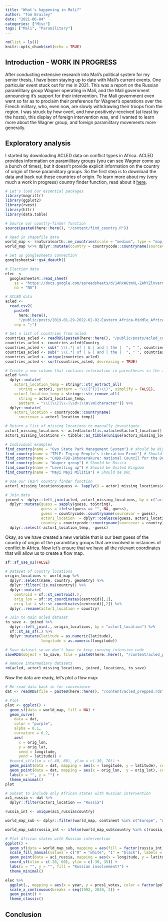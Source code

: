 ```yaml
---
title: "What's happening in Mali?"
author: "Tom Brailey"
date: "2021-06-04"
categories: ["Misc"]
tags: ["Mali", "Paramilitary"]
---
```


```r

rm(list = ls())
knitr::opts_chunk$set(echo = TRUE)

```

## Introduction - WORK IN PROGRESS

After conducting extensive research into Mali's political system for my senior thesis, I have been staying up to date with Mali's current events. One particular event stuck out for me in 2021. This was a report on the Russian paramilitary group Wagner operating in Mali, and the Mali government announcing it's support for their intervention. The Mali government even went so far as to proclaim their preference for Wagner's operations over the French military, who, even now, are slowly withdrawing their troops from the region. I was struck by how overt, and how positively-received (at least by the hosts), this display of foreign intervention was, and I wanted to learn more about the Wagner group, and foreign paramilitary movements more generally.

## Exploratory analysis

I started by downloading ACLED data on conflict types in Africa. ACLED provides information on paramilitary groups (you can see Wagner come up a bunch of times), but it doesn't provide explicit information on the country of origin of these paramilitary groups. So the first step is to download the data and back out these countries of origin. To learn more about my (very much a work in progress) country finder function, read about it [here](https://tjbrailey.netlify.app/posts/finding_a_country/).

```r

# Let's load our essential packages
library(magrittr)
library(ggplot2)
library(rvest)
library(httr)
library(data.table)

# Source our country-finder function
source(paste0(here::here(), "/content/find_country.R"))

# Read in shapefile data
world_map <- rnaturalearth::ne_countries(scale = "medium", type = "map_units", returnclass = "sf")
world_map %<>% dplyr::mutate(country = countrycode::countryname(sourcevar = name))

# Set up googlesheets connection
googlesheets4::gs4_deauth()

# Election data
elec  <- 
  googlesheets4::read_sheet(
    ss = "https://docs.google.com/spreadsheets/d/14RxWGtmXL-ZAhYZlnvarn5CBqIp0DcGr7wkbatY8oWs/edit#gid=0", 
    na = "NA")

# ACLED data
acled <- 
  read.csv2(
    paste0(
      here::here(),
      "/public/posts/2019-01-29-2022-02-02-Eastern_Africa-Middle_Africa-Northern_Africa-Southern_Africa-Western_Africa.csv"), 
    sep = ";") 

# Get a list of countries from acled
countries_acled <- readRDS(paste0(here::here(), "/public/posts/acled_countries.rds"))
countries_acled <- countries_acled$Country
countries_acled <- sub(" \\(.*| of | & | and | the |  ", " ", countries_acled)
countries_acled <- sub(" \\(.*| of | & | and | the |  ", " ", countries_acled)
countries_acled <- unique(countries_acled)
countries_acled <- sort(countries_acled, decreasing = TRUE)

```

```r

# Create a new column that contains information in parentheses in the actor1 column
acled %<>% 
  dplyr::mutate(
    actor1_location_temp = stringr::str_extract_all(
      string = actor1, pattern = "\\([^()]+\\)", simplify = FALSE),
    actor1_location_temp = stringr::str_remove_all(
      string = actor1_location_temp, 
      pattern = "\\(|\\)|\\-|\\d+|\\W\\W|character")) %>% 
  dplyr::mutate(
    actor1_location = countrycode::countryname(
      sourcevar = actor1_location_temp))

# Return a list of missing locations to manually investigate
actor1_missing_locations <- acled$actor1[is.na(acled$actor1_location)] 
actor1_missing_locations <- tibble::as_tibble(unique(actor1_missing_locations[actor1_missing_locations != ""]))

# Individual examples
find_country(name = "Oyo State Park Management System") # should be Nigeria
find_country(name = "TPLF: Tigray People's Liberation Front") # Should be Ethiopia
find_country(name = "CNDD-FDD-Imbonerakure: National Council for the Defence of Democracy (Imbonerakure Faction)") # Should be Burundi
find_country(name = "Wagner group") # Should be Russia
find_country(name = "Levelling up") # Should be United Kingdom
find_country(name = "Mayi Mayi Militia") # Should be DRC

# Use our (WIP) country finder function 
actor1_missing_locations$guess <- lapply(X = actor1_missing_locations$value, FUN = find_country)

# Join data
joined <- dplyr::left_join(acled, actor1_missing_locations, by = c("actor1" = "value")) %>% 
  dplyr::mutate(guess = sapply(guess, toString),
                guess = ifelse(guess == "", NA, guess),
                guess = countrycode::countryname(sourcevar = guess),
                actor1_location  = dplyr::coalesce(guess, actor1_location),
                country = countrycode::countryname(sourcevar = country)) %>% 
  dplyr::select(-actor1_location_temp, -guess)

```

Okay, so we have created a new variable that is our best guess of the country of origin of the paramilitary groups that are involved in instances of conflict in Africa. Now let's ensure that we have all the relevant coordinates that will allow us to create a flow map. 

```r

sf::sf_use_s2(FALSE)

# Dataset of country locations
origin_locations <- world_map %>%
  dplyr::select(name, country, geometry) %>% 
  dplyr::filter(!is.na(country)) %>%
  dplyr::mutate(
    centroid = sf::st_centroid(.),
    orig_lon = sf::st_coordinates(centroid)[,1],
    orig_lat = sf::st_coordinates(centroid)[,2]) %>%
  dplyr::rename(actor1_location = country)

# Join to main acled dataset
to_save <- joined %>% 
  dplyr::left_join(., origin_locations, by = "actor1_location") %>% 
  sf::st_as_sf(.) %>% 
  dplyr::mutate(latitude = as.numeric(latitude),
                longitude = as.numeric(longitude))

# Save dataset so we don't have to keep running intensive code
saveRDS(object = to_save, file = paste0(here::here(), "/content/acled_prepped.rds"))

# Remove intermediary datasets
rm(acled, actor1_missing_locations, joined, locations, to_save)

```

Now the data are ready, let's plot a flow map:

```r

# Re-read data back in for convenience
dat <- readRDS(file = paste0(here::here(), "/content/acled_prepped.rds"))

# Plot
plot <- ggplot() + 
  geom_sf(data = world_map, fill = NA) + 
  geom_curve(
    data = dat, 
    color = "purple",
    alpha = 0.1, 
    curvature = 0.2,
    aes(
      x = orig_lon,
      y = orig_lat,
      xend = longitude,
      yend = latitude)) + 
  #coord_sf(xlim = c(-40, 60), ylim = c(-30, 70)) + 
  geom_point(data = dat, mapping = aes(x = longitude, y = latitude), color = "purple", alpha = 0.1, show.legend = TRUE) +
  geom_point(data = dat, mapping = aes(x = orig_lon,  y = orig_lat), color = "orange", alpha = 0.3, show.legend = TRUE) + 
  labs(x = "", y = "") + 
  theme_minimal()
plot

```

```r

# Subset to include only African states with Russian intervention
ac1_russia <- dat %>%
  dplyr::filter(actor1_location == "Russia") 

russia_int <- unique(ac1_russia$country)

world_map_sub <- dplyr::filter(world_map, continent %in% c("Europe", "Africa"))

world_map_sub$russia_int <- ifelse(world_map_sub$country %in% c(russia_int), 1, 0)

# Plot African states with Russian intervention
ggplot() +
  geom_sf(data = world_map_sub, mapping = aes(fill = factor(russia_int))) +
  scale_fill_manual(values = c("0" = "white", "1" = "black"), labels = c("No", "Yes")) +
  geom_point(data = ac1_russia, mapping = aes(x = longitude, y = latitude), alpha = 0.3, color = "purple") + 
  coord_sf(xlim = c(-20, 60), ylim = c(-30, 35)) + 
  labs(x = "", y = "", fill = "Russian involvement?") + 
  theme_minimal()

```



```r
elec %>% 
  ggplot(., mapping = aes(x = year, y = pres1_votes, color = factor(poll))) +
  scale_x_continuous(breaks = seq(1992, 2020, 2)) + 
  geom_point() + 
  theme_classic()
```

## Conclusion